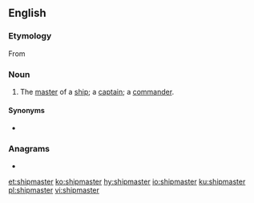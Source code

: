 ==English==

===Etymology===
From {{affix|en|ship|master}}

===Noun===
{{en-noun}}
# The [[master]] of a [[ship]]; a [[captain]]; a [[commander]].

====Synonyms====
* {{l|en|shiplord}}

===Anagrams===
* {{l|en|mastership}}

[[et:shipmaster]]
[[ko:shipmaster]]
[[hy:shipmaster]]
[[io:shipmaster]]
[[ku:shipmaster]]
[[pl:shipmaster]]
[[vi:shipmaster]]